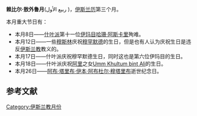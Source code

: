 {{unreferenced|time=2014-07-20T05:38:17+00:00}}

'''赖比尔·敖外鲁月'''(ربيع الأول )，[[伊斯兰历|伊斯兰历]]第三个月。

本月重大节日有：
* 本月8日——[[什叶派|什叶派]]第十一位[[伊玛目|伊玛目]][[哈珊‧阿斯卡里|哈珊‧阿斯卡里]]殉难。
* 本月12日——一些[[穆斯林|穆斯林]]庆祝[[穆罕默德|穆罕默德]]的生日，但是也有人认为庆祝生日是违反[[伊斯兰教|伊斯兰教]]教义的。
* 本月17日——什叶派庆祝穆罕默德生日，同时这也是第六位伊玛目的生日。
* 本月18日——什叶派庆祝[[阿里·伊本·艾比·塔里卜|阿里]]之女[[Umm_Khultum_bint_Ali|Umm Khultum bint Ali]]的生日。
* 本月26日——[[阿布·塔里布·伊本·阿布杜尔·穆塔里布|阿布·塔里布·伊本·阿布杜尔·穆塔里布]]逝世纪念日。

==参考文献==
{{reflist}}

{{伊斯兰历}}

[[Category:伊斯兰教月份|Category:伊斯兰教月份]]